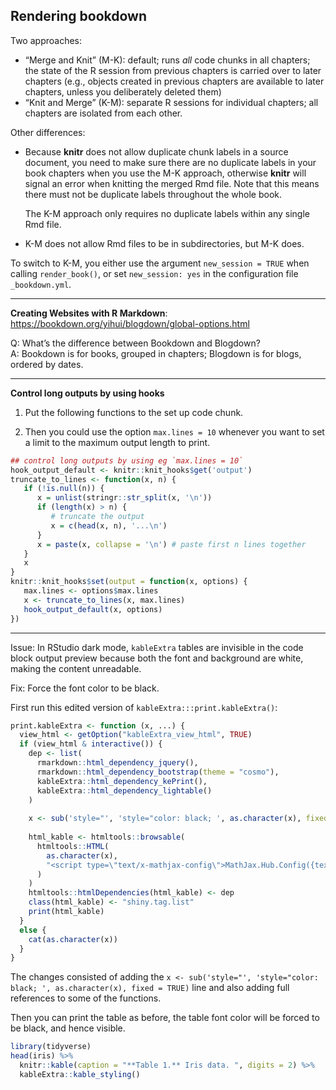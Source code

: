## Rendering bookdown

Two approaches:

- “Merge and Knit” (M-K): default; runs *all* code chunks in all chapters; the state of the R session from previous chapters is carried over to later chapters (e.g., objects created in previous chapters are available to later chapters, unless you deliberately deleted them)
- “Knit and Merge” (K-M): separate R sessions for individual chapters; all chapters are isolated from each other.

Other differences:

- Because **knitr** does not allow duplicate chunk labels in a source document, you need to make sure there are no duplicate labels in your book chapters when you use the M-K approach, otherwise **knitr** will signal an error when knitting the merged Rmd file. Note that this means there must not be duplicate labels throughout the whole book. 

  The K-M approach only requires no duplicate labels within any single Rmd file.

- K-M does not allow Rmd files to be in subdirectories, but M-K does.

To switch to K-M, you either use the argument `new_session = TRUE` when calling `render_book()`, or set `new_session: yes` in the configuration file `_bookdown.yml`.



___

**Creating Websites with R Markdown**: <https://bookdown.org/yihui/blogdown/global-options.html>

Q: What's the difference between Bookdown and Blogdown?  
A: Bookdown is for books, grouped in chapters; Blogdown is for blogs, ordered by dates.



___

**Control long outputs by using hooks**

1. Put the following functions to the set up code chunk.

2. Then you could use the option `max.lines = 10` whenever you want to set a limit to the maximum output length to print.

```r
## control long outputs by using eg `max.lines = 10`
hook_output_default <- knitr::knit_hooks$get('output')
truncate_to_lines <- function(x, n) {
   if (!is.null(n)) {
      x = unlist(stringr::str_split(x, '\n'))
      if (length(x) > n) {
         # truncate the output
         x = c(head(x, n), '...\n')
      }
      x = paste(x, collapse = '\n') # paste first n lines together
   }
   x
}
knitr::knit_hooks$set(output = function(x, options) {
   max.lines <- options$max.lines
   x <- truncate_to_lines(x, max.lines)
   hook_output_default(x, options)
})
```

--------------------------------------------------------------------------------

Issue: In RStudio dark mode, `kableExtra` tables are invisible in the code block output preview because both the font and background are white, making the content unreadable.

Fix: Force the font color to be black. 

First run this edited version of `kableExtra:::print.kableExtra()`:

```r
print.kableExtra <- function (x, ...) {
  view_html <- getOption("kableExtra_view_html", TRUE)
  if (view_html & interactive()) {
    dep <- list(
      rmarkdown::html_dependency_jquery(), 
      rmarkdown::html_dependency_bootstrap(theme = "cosmo"), 
      kableExtra::html_dependency_kePrint(), 
      kableExtra::html_dependency_lightable()
    )
    
    x <- sub('style="', 'style="color: black; ', as.character(x), fixed = TRUE)
        
    html_kable <- htmltools::browsable(
      htmltools::HTML(
        as.character(x), 
        "<script type=\"text/x-mathjax-config\">MathJax.Hub.Config({tex2jax: {inlineMath: [[\"$\",\"$\"]]}})</script><script async src=\"https://mathjax.rstudio.com/latest/MathJax.js?config=TeX-AMS-MML_HTMLorMML\"></script>"
      )
    )
    htmltools::htmlDependencies(html_kable) <- dep
    class(html_kable) <- "shiny.tag.list"
    print(html_kable)
  }
  else {
    cat(as.character(x))
  }
}
```

The changes consisted of adding the `x <- sub('style="', 'style="color: black; ', as.character(x), fixed = TRUE)` line and also adding full references to some of the functions.

Then you can print the table as before, the table font color will be forced to be black, and hence visible.

```r
library(tidyverse)
head(iris) %>% 
  knitr::kable(caption = "**Table 1.** Iris data. ", digits = 2) %>% 
  kableExtra::kable_styling()
```


